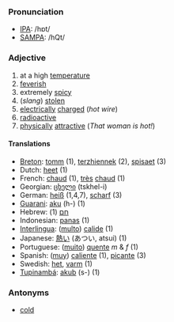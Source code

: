 ===Pronunciation===
*[[w:IPA|IPA]]: /hɒt/
*[[w:SAMPA|SAMPA]]: /hQt/

===Adjective===
#at a high [[temperature]]
#[[feverish]]
#extremely [[spicy]]
#(''slang'') [[stolen]]
#[[electrical]]ly [[charge]]d (''hot wire'')
#[[radioactive]]
#[[physical]]ly [[attractive]] (''That woman is hot!'')

====Translations====
*[[Breton]]: [[tomm]] (1), [[terzhiennek]] (2), [[spisaet]] (3)
*Dutch: [[heet]] (1)
*French: [[chaud]] (1), [[très]] [[chaud]] (1)
*Georgian: [[ცხელი]] (tskhel-i)
*German: [[heiß]] (1,4,7), [[scharf]] (3)
*[[Guarani]]: [[aku]] (h-) (1)
*Hebrew: [[חם]] (1)
*Indonesian: [[panas]] (1)
*[[Interlingua]]: ([[multo]]) [[calide]] (1)
*Japanese: [[熱い]] (あつい, atsui) (1)
*Portuguese: ([[muito]]) [[quente]] ''m'' & ''f'' (1)
*Spanish: ([[muy]]) [[caliente]] (1), [[picante]] (3)
*Swedish: [[het]], [[varm]] (1)
*[[Tupinambá]]: [[akub]] (s-) (1)

===Antonyms===
*[[cold]]